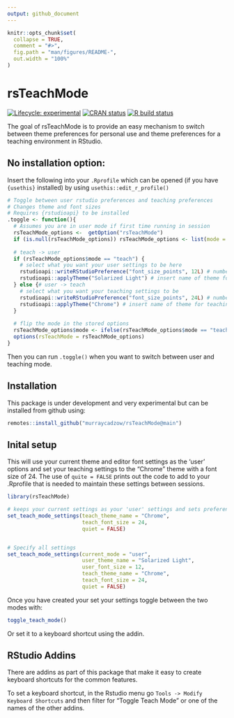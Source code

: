```yaml
---
output: github_document
---
```


<!-- README.md is generated from README.Rmd. Please edit that file -->

```r
knitr::opts_chunk$set(
  collapse = TRUE,
  comment = "#>",
  fig.path = "man/figures/README-",
  out.width = "100%"
)
```

# rsTeachMode

<!-- badges: start -->

[![Lifecycle: experimental](https://img.shields.io/badge/lifecycle-experimental-orange.svg)](https://www.tidyverse.org/lifecycle/#experimental) [![CRAN status](https://www.r-pkg.org/badges/version/rsTeachMode)](https://CRAN.R-project.org/package=rsTeachMode) <!--[![Codecov test coverage](https://codecov.io/gh/murraycadzow/rsTeachMode/branch/main/graph/badge.svg)](https://codecov.io/gh/murraycadzow/rsTeachMode?branch=main) --> [![R build status](https://github.com/murraycadzow/rsTeachMode/workflows/R-CMD-check/badge.svg)](https://github.com/murraycadzow/rsTeachMode/actions)

<!-- badges: end -->

The goal of rsTeachMode is to provide an easy mechanism to switch between theme preferences for personal use and theme preferences for a teaching environment in RStudio.


## No installation option:

Insert the following into your `.Rprofile` which can be opened (if you have `{usethis}` installed) by using `usethis::edit_r_profile()`

```r
# Toggle between user rstudio preferences and teaching preferences
# Changes theme and font sizes
# Requires {rstudioapi} to be installed
.toggle <- function(){
  # Assumes you are in user mode if first time running in session
  rsTeachMode_options <-  getOption("rsTeachMode")
  if (is.null(rsTeachMode_options)) rsTeachMode_options <- list(mode = "user")
  
  # teach -> user
  if (rsTeachMode_options$mode == "teach") {
    # select what you want your user settings to be here
    rstudioapi::writeRStudioPreference("font_size_points", 12L) # number has to be integer
    rstudioapi::applyTheme("Solarized Light") # insert name of theme for user here
  } else {# user -> teach
    # select what you want your teaching settings to be
    rstudioapi::writeRStudioPreference("font_size_points", 24L) # number has to be integer
    rstudioapi::applyTheme("Chrome") # insert name of theme for teaching here
  }
  
  # flip the mode in the stored options
  rsTeachMode_options$mode <- ifelse(rsTeachMode_options$mode == "teach", "user", "teach")
  options(rsTeachMode = rsTeachMode_options)
}
```

Then you can run `.toggle()` when you want to switch between user and teaching mode.

## Installation

This package is under development and very experimental but can be installed from github using:

``` r
remotes::install_github("murraycadzow/rsTeachMode@main")
```


## Inital setup

This will use your current theme and editor font settings as the 'user' options and set your teaching settings to the "Chrome" theme with a font size of 24. The use of `quite = FALSE` prints out the code to add to your .Rprofile that is needed to maintain these settings between sessions.

```r
library(rsTeachMode)

# keeps your current settings as your 'user' settings and sets preferences for 'teaching' use
set_teach_mode_settings(teach_theme_name = "Chrome", 
                        teach_font_size = 24, 
                        quiet = FALSE)


# Specify all settings
set_teach_mode_settings(current_mode = "user",
                        user_theme_name = "Solarized Light", 
                        user_font_size = 12, 
                        teach_theme_name = "Chrome", 
                        teach_font_size = 24, 
                        quiet = FALSE)
```



Once you have created your set your settings toggle between the two modes with:
```r
toggle_teach_mode()
```

Or set it to a keyboard shortcut using the addin.

## RStudio Addins

There are addins as part of this package that make it easy to create keyboard shortcuts for the common features.

To set a keyboard shortcut, in the Rstudio menu go `Tools -> Modify Keyboard Shortcuts` and then filter for "Toggle Teach Mode" or one of the names of the other addins.
